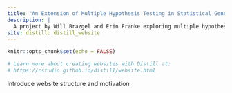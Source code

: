 ```yaml
---
title: "An Extension of Multiple Hypothesis Testing in Statistical Genetics"
description: |
  A project by Will Brazgel and Erin Franke exploring multiple hypothesis testing and using PLINK and R to efficiently execute it on genetic data
site: distill::distill_website
---
```


```r
knitr::opts_chunk$set(echo = FALSE)

# Learn more about creating websites with Distill at:
# https://rstudio.github.io/distill/website.html

```

Introduce website structure and motivation